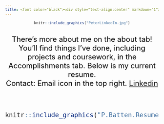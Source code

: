 ```yaml
---
title: <font color="black"><div style="text-align:center" markdown="1">Hello! This is Peter's site! </div></font>
---
```

<style>
body{
background-image: url("rough.jpg");
}
</style>
<div style="text-align:center" markdown="1">
```r
knitr::include_graphics("PeterLinkedIn.jpg")
```
<br>
<font size=5><font color="black"> There's more about me on the about tab! You'll find things I've done, including projects and coursework, in the Accomplishments tab. Below is my current resume. 
<div style="text-align:center" markdown="1"> Contact: Email icon in the top right. [Linkedin](https://www.linkedin.com/in/peter-batten/) </div> </font>

<br>
```r
knitr::include_graphics("P.Batten.Resume.Feb19.png")
```


